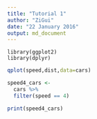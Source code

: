 ---
title: "Tutorial 1"
author: "ZiGui"
date: "22 January 2016"
output: md_document
---

```{r.message=FALSE,echo=FALSE}
library(ggplot2)
library(dplyr)
```

```{r,echo=FALSE}
qplot(speed,dist,data=cars)
```

```{r,echo=FALSE}
speed4_cars <-
  cars %>%
  filter(speed == 4)

print(speed4_cars)
```
